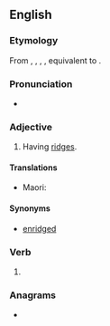 ==English==

===Etymology===
From {{inh|en|enm|rigged}}, {{m|enm|riggid}}, {{m|enm|ryggyd}}, {{m|enm|rugged}}, equivalent to {{af|en|ridge|-ed}}.

===Pronunciation===
* {{IPA|en|/ˈɹɪdʒd/}}

===Adjective===
{{en-adj}}

# Having [[ridge]]s.

====Translations====
{{trans-top|Having ridges}}
{{trans-mid}}
* Maori: {{t|mi|pāhiwihiwi}}
{{trans-bottom}}

====Synonyms====
* [[enridged]]

===Verb===
{{head|en|verb form}}

# {{en-past of|ridge}}

===Anagrams===
* {{anagrams|en|a=ddegir|dirged|girded|grided}}